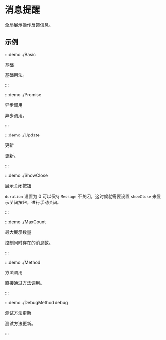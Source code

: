 # 消息提醒

全局展示操作反馈信息。

## 示例

:::demo ./Basic

基础

基础用法。

:::

:::demo ./Promise

异步调用

异步调用。

:::

:::demo ./Update

更新

更新。

:::

:::demo ./ShowClose

展示关闭按钮

`duration` 设置为 0 可以保持 `Message` 不关闭，这时候就需要设置 `showClose` 来显示关闭按钮，进行手动关闭。

:::

:::demo ./MaxCount

最大展示数量

控制同时存在的消息数。

:::

:::demo ./Method

方法调用

直接通过方法调用。

:::

:::demo ./DebugMethod debug

测试方法更新

测试方法更新。

:::

